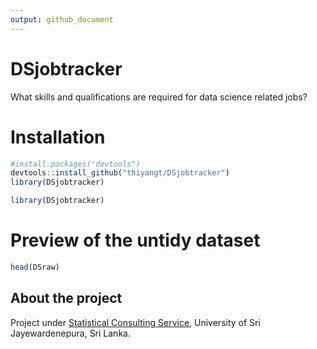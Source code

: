 ```yaml
---
output: github_document
---
```


# DSjobtracker

What skills and qualifications are required for data science related jobs?

# Installation

```r
#install.packages("devtools")
devtools::install_github("thiyangt/DSjobtracker")
library(DSjobtracker)
```

```r
library(DSjobtracker)
```

# Preview of the untidy dataset

```r

head(DSraw)
```

## About the project

Project under [Statistical Consulting Service](https://scs-fas-sjp.netlify.app/), University of Sri Jayewardenepura, Sri Lanka.

